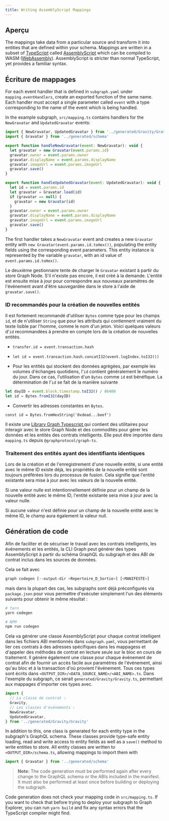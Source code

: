 ```yaml
---
title: Writing AssemblyScript Mappings
---
```


## Aperçu

The mappings take data from a particular source and transform it into entities that are defined within your schema. Mappings are written in a subset of [TypeScript](https://www.typescriptlang.org/docs/handbook/typescript-in-5-minutes.html) called [AssemblyScript](https://github.com/AssemblyScript/assemblyscript/wiki) which can be compiled to WASM ([WebAssembly](https://webassembly.org/)). AssemblyScript is stricter than normal TypeScript, yet provides a familiar syntax.

## Écriture de mappages

For each event handler that is defined in `subgraph.yaml` under `mapping.eventHandlers`, create an exported function of the same name. Each handler must accept a single parameter called `event` with a type corresponding to the name of the event which is being handled.

In the example subgraph, `src/mapping.ts` contains handlers for the `NewGravatar` and `UpdatedGravatar` events:

```javascript
import { NewGravatar, UpdatedGravatar } from '../generated/Gravity/Gravity'
import { Gravatar } from '../generated/schema'

export function handleNewGravatar(event: NewGravatar): void {
  let gravatar = new Gravatar(event.params.id)
  gravatar.owner = event.params.owner
  gravatar.displayName = event.params.displayName
  gravatar.imageUrl = event.params.imageUrl
  gravatar.save()
}

export function handleUpdatedGravatar(event: UpdatedGravatar): void {
  let id = event.params.id
  let gravatar = Gravatar.load(id)
  if (gravatar == null) {
    gravatar = new Gravatar(id)
  }
  gravatar.owner = event.params.owner
  gravatar.displayName = event.params.displayName
  gravatar.imageUrl = event.params.imageUrl
  gravatar.save()
}
```

The first handler takes a `NewGravatar` event and creates a new `Gravatar` entity with `new Gravatar(event.params.id.toHex())`, populating the entity fields using the corresponding event parameters. This entity instance is represented by the variable `gravatar`, with an id value of `event.params.id.toHex()`.

Le deuxième gestionnaire tente de charger le `Gravatar` existant à partir du store Graph Node. S'il n'existe pas encore, il est créé à la demande. L'entité est ensuite mise à jour pour correspondre aux nouveaux paramètres de l'événement avant d'être sauvegardée dans le store à l'aide de `gravatar.save()`.

### ID recommandés pour la création de nouvelles entités

Il est fortement recommandé d'utiliser `Bytes` comme type pour les champs `id`, et de n'utiliser `String` que pour les attributs qui contiennent vraiment du texte lisible par l'homme, comme le nom d'un jeton. Voici quelques valeurs d'`id` recommandées à prendre en compte lors de la création de nouvelles entités.

- `transfer.id = event.transaction.hash`

- `let id = event.transaction.hash.concatI32(event.logIndex.toI32())`

- Pour les entités qui stockent des données agrégées, par exemple les volumes d'échanges quotidiens, l'`id` contient généralement le numéro du jour. Dans ce cas, l'utilisation d'un `Bytes` comme `id` est bénéfique. La détermination de l'`id` se fait de la manière suivante

```typescript
let dayID = event.block.timestamp.toI32() / 86400
let id = Bytes.fromI32(dayID)
```

- Convertir les adresses constantes en `Bytes`.

`const id = Bytes.fromHexString('0xdead...beef')`

Il existe une [Library Graph Typescript ](https://github.com/graphprotocol/graph-tooling/tree/main/packages/ts) qui contient des utilitaires pour interagir avec le store Graph Node et des commodités pour gérer les données et les entités des contrats intelligents. Elle peut être importée dans `mapping.ts` depuis `@graphprotocol/graph-ts`.

### Traitement des entités ayant des identifiants identiques

Lors de la création et de l'enregistrement d'une nouvelle entité, si une entité avec le même ID existe déjà, les propriétés de la nouvelle entité sont toujours préférées lors du processus de fusion. Cela signifie que l'entité existante sera mise à jour avec les valeurs de la nouvelle entité.

Si une valeur nulle est intentionnellement définie pour un champ de la nouvelle entité avec le même ID, l'entité existante sera mise à jour avec la valeur nulle.

Si aucune valeur n'est définie pour un champ de la nouvelle entité avec le même ID, le champ aura également la valeur null.

## Génération de code

Afin de faciliter et de sécuriser le travail avec les contrats intelligents, les événements et les entités, la CLI Graph peut générer des types AssemblyScript à partir du schéma GraphQL du subgraph et des ABI de contrat inclus dans les sources de données.

Cela se fait avec

```sh
graph codegen [--output-dir <Repertoire_D_Sortie>] [<MANIFESTE>]
```

mais dans la plupart des cas, les subgraphs sont déjà préconfigurés via `package.json` pour vous permettre d'exécuter simplement l'un des éléments suivants pour obtenir le même résultat :

```sh
# Yarn
yarn codegen

# NPM
npm run codegen
```

Cela va générer une classe AssemblyScript pour chaque contrat intelligent dans les fichiers ABI mentionnés dans `subgraph.yaml`, vous permettant de lier ces contrats à des adresses spécifiques dans les mappagess et d'appeler des méthodes de contrat en lecture seule sur le bloc en cours de traitement. Il génère également une classe pour chaque événement de contrat afin de fournir un accès facile aux paramètres de l'événement, ainsi qu'au bloc et à la transaction d'où provient l'événement. Tous ces types sont écrits dans `<OUTPUT_DIR>/<DATA_SOURCE_NAME>/<ABI_NAME>.ts`. Dans l'exemple du subgraph, ce serait `generated/Gravity/Gravity.ts`, permettant aux mappages d'importer ces types avec.

```javascript
import {
  // La classe de contrat :
  Gravity,
  // Les classes d'événements :
  NewGravatar,
  UpdatedGravatar,
} from '../generated/Gravity/Gravity'
```

In addition to this, one class is generated for each entity type in the subgraph's GraphQL schema. These classes provide type-safe entity loading, read and write access to entity fields as well as a `save()` method to write entities to store. All entity classes are written to `<OUTPUT_DIR>/schema.ts`, allowing mappings to import them with

```javascript
import { Gravatar } from '../generated/schema'
```

> **Note:** The code generation must be performed again after every change to the GraphQL schema or the ABIs included in the manifest. It must also be performed at least once before building or deploying the subgraph.

Code generation does not check your mapping code in `src/mapping.ts`. If you want to check that before trying to deploy your subgraph to Graph Explorer, you can run `yarn build` and fix any syntax errors that the TypeScript compiler might find.
